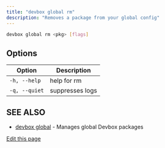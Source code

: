 ```yaml
---
title: "devbox global rm"
description: "Removes a package from your global config"
---
```


```bash
devbox global rm <pkg> [flags]
```

## Options[​](#options "Direct link to Options")

| Option        | Description     |
| ------------- | --------------- |
| `-h, --help`  | help for rm     |
| `-q, --quiet` | suppresses logs |

## SEE ALSO[​](#see-also "Direct link to SEE ALSO")

- [devbox global](/docs/devbox/devbox-global/) - Manages global Devbox packages

[Edit this page](https://github.com/jetify-com/devbox/tree/main/docs/app/docs/cli-reference/devbox-global-rm.md)
